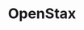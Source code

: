 ---
title: OpenStax
slug: openstax
site: OpenStax
show: ./images/show.png
siteUrl: https://openstax.org/subjects
description: OpenStax App offers free books for different subects.
tags: [Education]
rating: 10
---